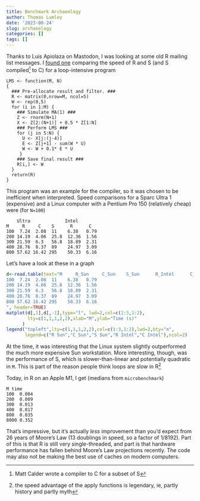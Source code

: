 ```yaml
---
title: Benchmark Archaeology
author: Thomas Lumley
date: '2023-08-24'
slug: archaeology
categories: []
tags: []
---
```


Thanks to Luis Apiolaza on Mastodon, I was looking at some old R mailing list messages. I [found one](https://stat.ethz.ch/pipermail/r-devel/1997-November/017745.html) comparing the speed of R and S (and S compiled^[Matt Calder wrote a compiler to C for a subset of S] to C) for a loop-intensive program

```
LMS <- function(M, N)
{
  ### Pre-allocate result and filter. ###
  R <- matrix(0,nrow=M, ncol=5)
  W <- rep(0,5)
  for (i in 1:M) {
    ### Simulate MA(1) ###
    Z <- rnorm(N+1)
    X <- Z[2:(N+1)] + 0.5 * Z[1:N]
    ### Perform LMS ###
    for (j in 5:N) {
      U <- X[j:(j-4)]
      E <- Z[j+1] - sum(W * U)
      W <- W + 0.1* E * U
     }
    ### Save final result ###
    R[i,] <- W
  }
  return(R)
}
```

This program was an example for the compiler, so it was chosen to be inefficient when interpreted. Speed comparisons for a Sparc Ultra 1 (expensive) and a Linux computer with a Pentium Pro 150 (relatively cheap) were (for `N=100`)

```
	Ultra             Intel
M     R     C    S      R      C
100  7.24  2.08  11    6.38   0.79
200 14.19  4.06  25.8  12.36  1.56
300 21.59  6.3   56.8  18.89  2.31
400 28.76  8.37  89    24.97  3.09
800 57.62 16.42 295    50.33  6.16
```

Let's have a look at these in a graph

```r
d<-read.table(text="M     R_Sun     C_Sun    S_Sun      R_Intel      C_Intel
100  7.24  2.08  11    6.38   0.79
200 14.19  4.06  25.8  12.36  1.56
300 21.59  6.3   56.8  18.89  2.31
400 28.76  8.37  89    24.97  3.09
800 57.62 16.42 295    50.33  6.16
", header=TRUE)
matplot(d[,1],d[,-1],type="l", lwd=2,col=c(1:3,1:2),
        lty=c(1,1,1,2,2),xlab="M",ylab="Time (s)"
      )
legend("topleft",lty=c(1,1,1,2,2),col=c(1:3,1:2),lwd=2,bty="n",
       legend=c("R Sun","C Sun","S Sun","R Intel","C Intel"),ncol=2)
```

At the time, it was interesting that the Linux system slightly outperformed the much more expensive Sun workstation. More interesting, though, was the performance of S, which is slower-than-linear and potentially quadratic in `M`. This is part of the reason people think loops are slow in R^[the speed advantage of the apply functions is legendary, ie, partly history and partly myth]

Today, in R on an Apple M1, I get (medians from `microbenchmark`)
```
M time
100  0.004
200  0.009
300  0.013
400  0.017
800  0.035
8000 0.352
```

That's impressive, but it's actually *less* improvement than you'd expect from 26 years of Moore's Law (13 doublings in speed, so a factor of 1/8192). Part of this is that R is still very single-threaded, and part is that hardware performance has fallen behind Moore's Law projections recently.  The code may also not be making the best use of caches on modern computers.